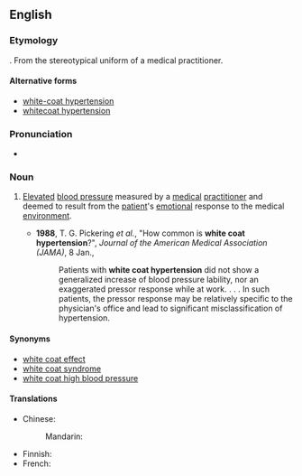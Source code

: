 {{also|white-coat hypertension|whitecoat hypertension}}
==English==
{{wikipedia}}

===Etymology===
{{compound|en|white coat|hypertension}}.
From the stereotypical uniform of a medical practitioner.

====Alternative forms====
* [[white-coat hypertension]]
* [[whitecoat hypertension]]

===Pronunciation===
* {{audio|en|En-au-white coat hypertension.ogg|Audio (AU)}}

===Noun===
{{en-noun|-}}

# {{lb|en|medicine|idiomatic}} [[elevate|Elevated]] [[blood pressure]] measured by a [[medical]] [[practitioner]] and deemed to result from the [[patient]]'s [[emotional]] response to the medical [[environment]].
#* '''1988''', T. G. Pickering ''et al.'', "How common is '''white coat hypertension'''?", ''Journal of the American Medical Association (JAMA)'', 8 Jan.,
#*: Patients with '''white coat hypertension''' did not show a generalized increase of blood pressure lability, nor an exaggerated pressor response while at work. . . . In such patients, the pressor response may be relatively specific to the physician's office and lead to significant misclassification of hypertension.

====Synonyms====
* [[white coat effect]]
* [[white coat syndrome]]
* [[white coat high blood pressure]]

====Translations====
{{trans-top|elevated blood pressure}}
* Chinese:
*: Mandarin: {{t-needed|cmn}}
{{trans-mid}}
* Finnish: {{t|fi|valkotakkiverenpaine}}
* French: {{t-needed|fr}}
{{trans-bottom}}